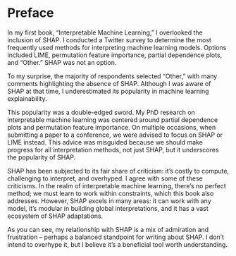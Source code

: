 # Preface

In my first book, "Interpretable Machine Learning," I overlooked the inclusion of SHAP.
I conducted a Twitter survey to determine the most frequently used methods for interpreting machine learning models.
Options included LIME, permutation feature importance, partial dependence plots, and "Other."
SHAP was not an option.

To my surprise, the majority of respondents selected "Other," with many comments highlighting the absence of SHAP.
Although I was aware of SHAP at that time, I underestimated its popularity in machine learning explainability.

This popularity was a double-edged sword.
My PhD research on interpretable machine learning was centered around partial dependence plots and permutation feature importance.
On multiple occasions, when submitting a paper to a conference, we were advised to focus on SHAP or LIME instead.
This advice was misguided because we should make progress for all interpretation methods, not just SHAP, but it underscores the popularity of SHAP.

SHAP has been subjected to its fair share of criticism: it's costly to compute, challenging to interpret, and overhyped.
I agree with some of these criticisms.
In the realm of interpretable machine learning, there's no perfect method; we must learn to work within constraints, which this book also addresses.
However, SHAP excels in many areas: it can work with any model, it's modular in building global interpretations, and it has a vast ecosystem of SHAP adaptations.

As you can see, my relationship with SHAP is a mix of admiration and frustration -- perhaps a balanced standpoint for writing about SHAP.
I don't intend to overhype it, but I believe it's a beneficial tool worth understanding.

